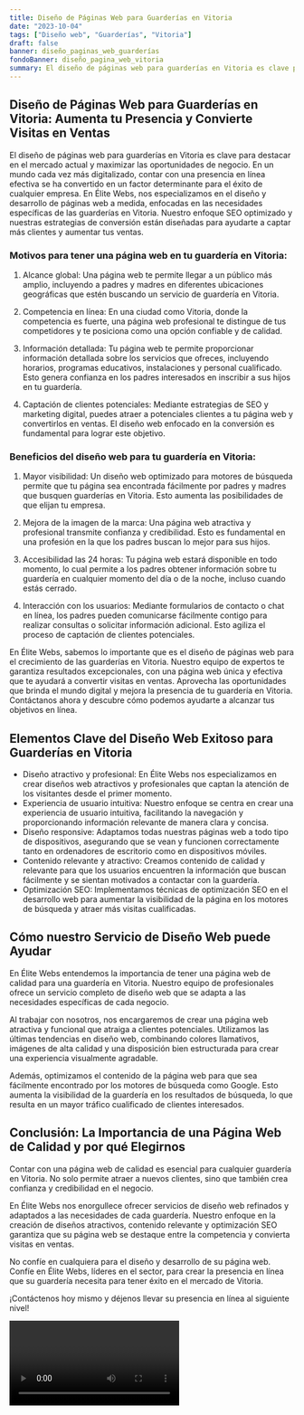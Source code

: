 ```yaml
---
title: Diseño de Páginas Web para Guarderías en Vitoria
date: "2023-10-04"
tags: ["Diseño web", "Guarderías", "Vitoria"]
draft: false
banner: diseño_paginas_web_guarderías
fondoBanner: diseño_pagina_web_vitoria
summary: El diseño de páginas web para guarderías en Vitoria es clave para destacar en el mercado actual y maximizar las oportunidades de negocio. En un mundo cada vez más digitalizado, contar con una presencia en línea efectiva se ha convertido en un factor determinante para el éxito de cualquier empresa. En Élite Webs, nos especializamos en el diseño y desarrollo de páginas web a medida, enfocadas en las necesidades específicas de las guarderías en Vitoria. Nuestro enfoque SEO optimizado y nuestras estrategias de conversión están diseñadas para ayudarte a captar más clientes y aumentar tus ventas.
---
```



## Diseño de Páginas Web para Guarderías en Vitoria: Aumenta tu Presencia y Convierte Visitas en Ventas

El diseño de páginas web para guarderías en Vitoria es clave para destacar en el mercado actual y maximizar las oportunidades de negocio. En un mundo cada vez más digitalizado, contar con una presencia en línea efectiva se ha convertido en un factor determinante para el éxito de cualquier empresa. En Élite Webs, nos especializamos en el diseño y desarrollo de páginas web a medida, enfocadas en las necesidades específicas de las guarderías en Vitoria. Nuestro enfoque SEO optimizado y nuestras estrategias de conversión están diseñadas para ayudarte a captar más clientes y aumentar tus ventas.

### Motivos para tener una página web en tu guardería en Vitoria:

1. Alcance global: Una página web te permite llegar a un público más amplio, incluyendo a padres y madres en diferentes ubicaciones geográficas que estén buscando un servicio de guardería en Vitoria.

2. Competencia en línea: En una ciudad como Vitoria, donde la competencia es fuerte, una página web profesional te distingue de tus competidores y te posiciona como una opción confiable y de calidad.

3. Información detallada: Tu página web te permite proporcionar información detallada sobre los servicios que ofreces, incluyendo horarios, programas educativos, instalaciones y personal cualificado. Esto genera confianza en los padres interesados en inscribir a sus hijos en tu guardería.

4. Captación de clientes potenciales: Mediante estrategias de SEO y marketing digital, puedes atraer a potenciales clientes a tu página web y convertirlos en ventas. El diseño web enfocado en la conversión es fundamental para lograr este objetivo.

### Beneficios del diseño web para tu guardería en Vitoria:

1. Mayor visibilidad: Un diseño web optimizado para motores de búsqueda permite que tu página sea encontrada fácilmente por padres y madres que busquen guarderías en Vitoria. Esto aumenta las posibilidades de que elijan tu empresa.

2. Mejora de la imagen de la marca: Una página web atractiva y profesional transmite confianza y credibilidad. Esto es fundamental en una profesión en la que los padres buscan lo mejor para sus hijos.

3. Accesibilidad las 24 horas: Tu página web estará disponible en todo momento, lo cual permite a los padres obtener información sobre tu guardería en cualquier momento del día o de la noche, incluso cuando estás cerrado.

4. Interacción con los usuarios: Mediante formularios de contacto o chat en línea, los padres pueden comunicarse fácilmente contigo para realizar consultas o solicitar información adicional. Esto agiliza el proceso de captación de clientes potenciales.

En Élite Webs, sabemos lo importante que es el diseño de páginas web para el crecimiento de las guarderías en Vitoria. Nuestro equipo de expertos te garantiza resultados excepcionales, con una página web única y efectiva que te ayudará a convertir visitas en ventas. Aprovecha las oportunidades que brinda el mundo digital y mejora la presencia de tu guardería en Vitoria. Contáctanos ahora y descubre cómo podemos ayudarte a alcanzar tus objetivos en línea.

<GifSeo />

<Cta />

## Elementos Clave del Diseño Web Exitoso para Guarderías en Vitoria

- Diseño atractivo y profesional: En Élite Webs nos especializamos en crear diseños web atractivos y profesionales que captan la atención de los visitantes desde el primer momento.
- Experiencia de usuario intuitiva: Nuestro enfoque se centra en crear una experiencia de usuario intuitiva, facilitando la navegación y proporcionando información relevante de manera clara y concisa.
- Diseño responsive: Adaptamos todas nuestras páginas web a todo tipo de dispositivos, asegurando que se vean y funcionen correctamente tanto en ordenadores de escritorio como en dispositivos móviles.
- Contenido relevante y atractivo: Creamos contenido de calidad y relevante para que los usuarios encuentren la información que buscan fácilmente y se sientan motivados a contactar con la guardería.
- Optimización SEO: Implementamos técnicas de optimización SEO en el desarrollo web para aumentar la visibilidad de la página en los motores de búsqueda y atraer más visitas cualificadas.

## Cómo nuestro Servicio de Diseño Web puede Ayudar

En Élite Webs entendemos la importancia de tener una página web de calidad para una guardería en Vitoria. Nuestro equipo de profesionales ofrece un servicio completo de diseño web que se adapta a las necesidades específicas de cada negocio.

Al trabajar con nosotros, nos encargaremos de crear una página web atractiva y funcional que atraiga a clientes potenciales. Utilizamos las últimas tendencias en diseño web, combinando colores llamativos, imágenes de alta calidad y una disposición bien estructurada para crear una experiencia visualmente agradable.

Además, optimizamos el contenido de la página web para que sea fácilmente encontrado por los motores de búsqueda como Google. Esto aumenta la visibilidad de la guardería en los resultados de búsqueda, lo que resulta en un mayor tráfico cualificado de clientes interesados.

## Conclusión: La Importancia de una Página Web de Calidad y por qué Elegirnos

Contar con una página web de calidad es esencial para cualquier guardería en Vitoria. No solo permite atraer a nuevos clientes, sino que también crea confianza y credibilidad en el negocio.

En Élite Webs nos enorgullece ofrecer servicios de diseño web refinados y adaptados a las necesidades de cada guardería. Nuestro enfoque en la creación de diseños atractivos, contenido relevante y optimización SEO garantiza que su página web se destaque entre la competencia y convierta visitas en ventas.

No confíe en cualquiera para el diseño y desarrollo de su página web. Confíe en Élite Webs, líderes en el sector, para crear la presencia en línea que su guardería necesita para tener éxito en el mercado de Vitoria.

¡Contáctenos hoy mismo y déjenos llevar su presencia en línea al siguiente nivel!

<Video />

<CtaBot job="Guarderías" city="Vitoria" />

<Gmaps query="Vitoria+españa+maps" />
